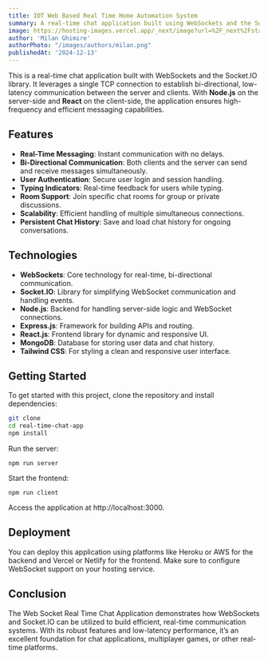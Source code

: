 ```yaml
---
title: IOT Web Based Real Time Home Automation System
summary: A real-time chat application built using WebSockets and the Socket.IO library, providing low-latency, bi-directional communication.
image: https://hosting-images.vercel.app/_next/image?url=%2F_next%2Fstatic%2Fmedia%2FIot.563e5b67.png&w=2048&q=75
author: 'Milan Ghimire'
authorPhoto: "/images/authors/milan.png"
publishedAt: '2024-12-13'
---
```


This is a real-time chat application built with WebSockets and the Socket.IO library. It leverages a single TCP connection to establish bi-directional, low-latency communication between the server and clients. With **Node.js** on the server-side and **React** on the client-side, the application ensures high-frequency and efficient messaging capabilities.

## Features

- **Real-Time Messaging**: Instant communication with no delays.
- **Bi-Directional Communication**: Both clients and the server can send and receive messages simultaneously.
- **User Authentication**: Secure user login and session handling.
- **Typing Indicators**: Real-time feedback for users while typing.
- **Room Support**: Join specific chat rooms for group or private discussions.
- **Scalability**: Efficient handling of multiple simultaneous connections.
- **Persistent Chat History**: Save and load chat history for ongoing conversations.

## Technologies

- **WebSockets**: Core technology for real-time, bi-directional communication.
- **Socket.IO**: Library for simplifying WebSocket communication and handling events.
- **Node.js**: Backend for handling server-side logic and WebSocket connections.
- **Express.js**: Framework for building APIs and routing.
- **React.js**: Frontend library for dynamic and responsive UI.
- **MongoDB**: Database for storing user data and chat history.
- **Tailwind CSS**: For styling a clean and responsive user interface.

## Getting Started

To get started with this project, clone the repository and install dependencies:

```bash
git clone
cd real-time-chat-app
npm install
```
Run the server:
```
npm run server
```
Start the frontend:
```
npm run client
```
Access the application at http://localhost:3000.

## Deployment

You can deploy this application using platforms like Heroku or AWS for the backend and Vercel or Netlify for the frontend. Make sure to configure WebSocket support on your hosting service.

## Conclusion

The Web Socket Real Time Chat Application demonstrates how WebSockets and Socket.IO can be utilized to build efficient, real-time communication systems. With its robust features and low-latency performance, it’s an excellent foundation for chat applications, multiplayer games, or other real-time platforms.
